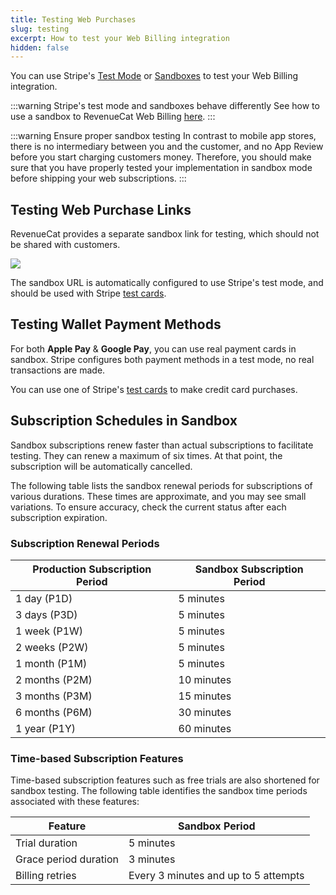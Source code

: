 ```yaml
---
title: Testing Web Purchases
slug: testing
excerpt: How to test your Web Billing integration
hidden: false
---
```


You can use Stripe's [Test Mode](https://stripe.com/docs/test-mode) or [Sandboxes](https://docs.stripe.com/sandboxes) to test your Web Billing integration.

:::warning Stripe's test mode and sandboxes behave differently
See how to use a sandbox to RevenueCat Web Billing [here](../connect-stripe-account#working-with-stripe-test-mode--sandboxes).
:::

:::warning Ensure proper sandbox testing
In contrast to mobile app stores, there is no intermediary between you and the customer, and no App Review before you start charging customers money. Therefore, you should make sure that you have properly tested your implementation in sandbox mode before shipping your web subscriptions.
:::

## Testing Web Purchase Links

RevenueCat provides a separate sandbox link for testing, which should not be shared with customers.

![](/docs_images/web/web-billing/wpl-production-sandbox.png)

The sandbox URL is automatically configured to use Stripe's test mode, and should be used with Stripe [test cards](https://docs.stripe.com/testing).

## Testing Wallet Payment Methods

For both **Apple Pay** & **Google Pay**, you can use real payment cards in sandbox. Stripe configures both payment methods in a test mode, no real transactions are made.

You can use one of Stripe's [test cards](https://docs.stripe.com/testing) to make credit card purchases.

## Subscription Schedules in Sandbox

Sandbox subscriptions renew faster than actual subscriptions to facilitate testing. They can renew a maximum of six times. At that point, the subscription will be automatically cancelled.

The following table lists the sandbox renewal periods for subscriptions of various durations. These times are approximate, and you may see small variations. To ensure accuracy, check the current status after each subscription expiration.

### Subscription Renewal Periods

| Production Subscription Period | Sandbox Subscription Period |
| ------------------------------ | --------------------------- |
| 1 day (P1D)                    | 5 minutes                   |
| 3 days (P3D)                   | 5 minutes                   |
| 1 week (P1W)                   | 5 minutes                   |
| 2 weeks (P2W)                  | 5 minutes                   |
| 1 month (P1M)                  | 5 minutes                   |
| 2 months (P2M)                 | 10 minutes                  |
| 3 months (P3M)                 | 15 minutes                  |
| 6 months (P6M)                 | 30 minutes                  |
| 1 year (P1Y)                   | 60 minutes                  |

### Time-based Subscription Features

Time-based subscription features such as free trials are also shortened for sandbox testing. The following table identifies the sandbox time periods associated with these features:

| Feature               | Sandbox Period                       |
| --------------------- | ------------------------------------ |
| Trial duration        | 5 minutes                            |
| Grace period duration | 3 minutes                            |
| Billing retries       | Every 3 minutes and up to 5 attempts |
